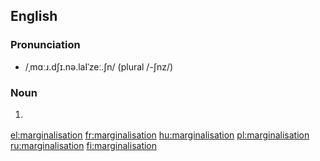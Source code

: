 ==English==

===Pronunciation===
* /ˌmɑːɹ.dʃɪ.nə.laIˈzeː.ʃn/ (plural /-ʃnz/)

===Noun===
{{en-noun|marginalizations}}

# {{context|British|lang=en}} {{alternative spelling of|marginalization}}

[[el:marginalisation]]
[[fr:marginalisation]]
[[hu:marginalisation]]
[[pl:marginalisation]]
[[ru:marginalisation]]
[[fi:marginalisation]]